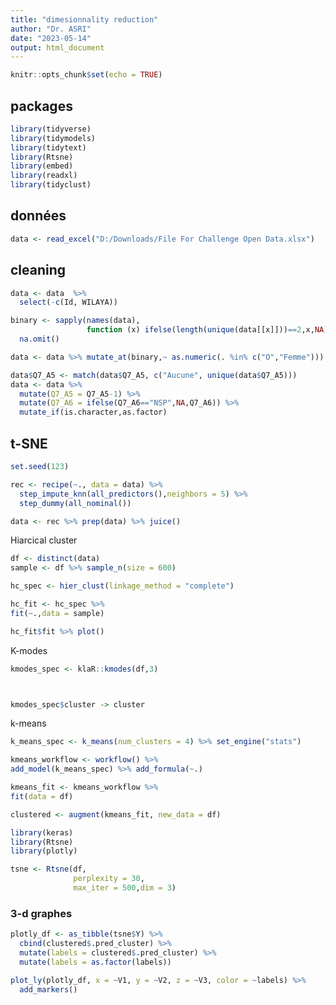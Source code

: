 ---
title: "dimesionnality reduction"
author: "Dr. ASRI"
date: "2023-05-14"
output: html_document
---

```{r setup, include=FALSE}
knitr::opts_chunk$set(echo = TRUE)
```

## packages

```{r include=FALSE}
library(tidyverse)
library(tidymodels)
library(tidytext)
library(Rtsne)
library(embed)
library(readxl)
library(tidyclust)
```

## données

```{r}
data <- read_excel("D:/Downloads/File For Challenge Open Data.xlsx")
```

## cleaning

```{r}
data <- data  %>% 
  select(-c(Id, WILAYA))
```

```{r}

binary <- sapply(names(data),
                 function (x) ifelse(length(unique(data[[x]]))==2,x,NA)) %>%
  na.omit()

data <- data %>% mutate_at(binary,~ as.numeric(. %in% c("O","Femme")))
```

```{r}
data$Q7_A5 <- match(data$Q7_A5, c("Aucune", unique(data$Q7_A5)))
data <- data %>%
  mutate(Q7_A5 = Q7_A5-1) %>%
  mutate(Q7_A6 = ifelse(Q7_A6=="NSP",NA,Q7_A6)) %>%
  mutate_if(is.character,as.factor)
```

## t-SNE

```{r}
set.seed(123)
```

```{r}
rec <- recipe(~., data = data) %>%
  step_impute_knn(all_predictors(),neighbors = 5) %>%
  step_dummy(all_nominal())

data <- rec %>% prep(data) %>% juice()
```

Hiarcical cluster

```{r}
df <- distinct(data)
sample <- df %>% sample_n(size = 600)

hc_spec <- hier_clust(linkage_method = "complete")

hc_fit <- hc_spec %>%
fit(~.,data = sample)

hc_fit$fit %>% plot()
```

K-modes

```{r eval=FALSE, include=FALSE}
kmodes_spec <- klaR::kmodes(df,3)



kmodes_spec$cluster -> cluster
```

k-means

```{r}
k_means_spec <- k_means(num_clusters = 4) %>% set_engine("stats")

kmeans_workflow <- workflow() %>%
add_model(k_means_spec) %>% add_formula(~.)

kmeans_fit <- kmeans_workflow %>%
fit(data = df)

clustered <- augment(kmeans_fit, new_data = df)
```

```{r include=FALSE}
library(keras)
library(Rtsne)
library(plotly)
```

```{r}
tsne <- Rtsne(df, 
              perplexity = 30,
              max_iter = 500,dim = 3)

```

### 3-d graphes

```{r}

plotly_df <- as_tibble(tsne$Y) %>% 
  cbind(clustered$.pred_cluster) %>% 
  mutate(labels = clustered$.pred_cluster) %>% 
  mutate(labels = as.factor(labels))

plot_ly(plotly_df, x = ~V1, y = ~V2, z = ~V3, color = ~labels) %>% 
  add_markers()

```
